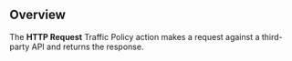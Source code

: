 ## Overview

The **HTTP Request** Traffic Policy action makes a request against a third-party API and returns the response.
